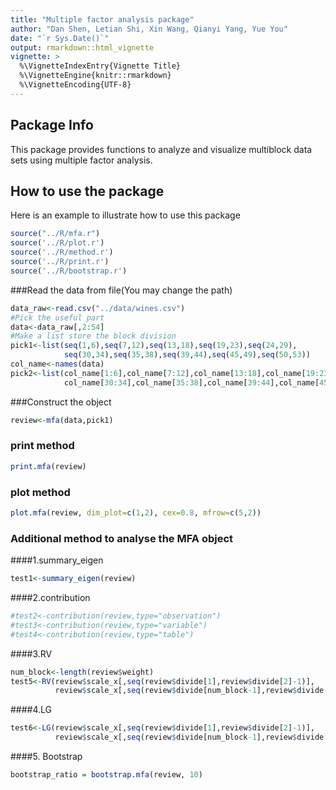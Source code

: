 ```yaml
---
title: "Multiple factor analysis package"
author: "Dan Shen, Letian Shi, Xin Wang, Qianyi Yang, Yue You"
date: "`r Sys.Date()`"
output: rmarkdown::html_vignette
vignette: >
  %\VignetteIndexEntry{Vignette Title}
  %\VignetteEngine{knitr::rmarkdown}
  %\VignetteEncoding{UTF-8}
---
```

## Package Info
This package provides functions to analyze and visualize multiblock data sets using multiple factor analysis.

## How to use the package

Here is an example to illustrate how to use this package
```r
source("../R/mfa.r")
source('../R/plot.r')
source('../R/method.r')
source('../R/print.r')
source('../R/bootstrap.r')
```
###Read the data from file(You may change the path)
```r
data_raw<-read.csv("../data/wines.csv")
#Pick the useful part
data<-data_raw[,2:54]
#Make a list store the block division
pick1<-list(seq(1,6),seq(7,12),seq(13,18),seq(19,23),seq(24,29),
            seq(30,34),seq(35,38),seq(39,44),seq(45,49),seq(50,53))
col_name<-names(data)
pick2<-list(col_name[1:6],col_name[7:12],col_name[13:18],col_name[19:23],col_name[24:29],
            col_name[30:34],col_name[35:38],col_name[39:44],col_name[45:49],col_name[50:53])
```

###Construct the object 
```r
review<-mfa(data,pick1)
```
### print method
```r
print.mfa(review)
```
### plot method
```r
plot.mfa(review, dim_plot=c(1,2), cex=0.8, mfrow=c(5,2))
```
### Additional method to analyse the MFA object
####1.summary_eigen
```r
test1<-summary_eigen(review)
```
####2.contribution
```r
#test2<-contribution(review,type="observation")
#test3<-contribution(review,type="variable")
#test4<-contribution(review,type="table")
```
####3.RV
```r
num_block<-length(review$weight)
test5<-RV(review$scale_x[,seq(review$divide[1],review$divide[2]-1)],
          review$scale_x[,seq(review$divide[num_block-1],review$divide[num_block]-1)])
```
####4.LG
```r
test6<-LG(review$scale_x[,seq(review$divide[1],review$divide[2]-1)],
          review$scale_x[,seq(review$divide[num_block-1],review$divide[num_block]-1)])
```
####5. Bootstrap
```r
bootstrap_ratio = bootstrap.mfa(review, 10)
```

